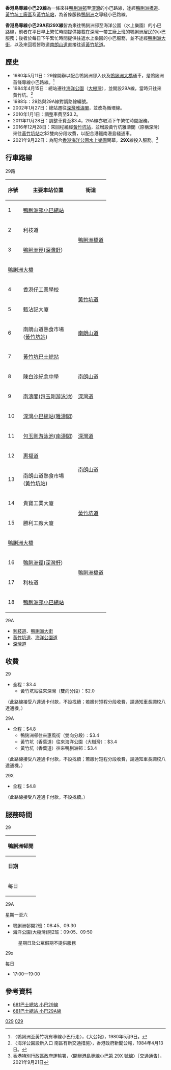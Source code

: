 {{公共汽車路線基礎資訊
|路線名稱=香港島專線小巴29線
|代表圖像=VY9405 Hong Kong Island 29 03-08-2019.jpg
|圖像說明=
|經營者=鴨脷洲專線小巴
|路線用車=[[豐田Coaster|豐田Coaster]]
|起點站=[[鴨脷洲邨巴士總站|鴨脷洲邨]]
|途經地點=[[鴨脷洲橋道|鴨脷洲橋道]]、[[黃竹坑道|黃竹坑道]]、[[黃竹坑站|黃竹坑站]]、[[南朗山道|南朗山道]]、[[深灣道|深灣道]]
|終點站=[[深灣公共運輸交匯處|深灣]]
|路線性質=循環線
|全程行駛里程=
|全程行車時間=約15分鐘
|起點站服務時間=06:00-23:45
|終點站服務時間=
|班次頻率=10-25分
|特別班次=
|全程收費=$3.4
|分段收費站點=
|服務時間以外替代路線=
|主要競爭交通=港鐵[[南港島線|南港島線]]
|備註=
|走線圖=GM29RtMap.png
|走線圖說明=此線的走線圖
}}
{{公共汽車路線基礎資訊
|路線名稱=香港島專線小巴29A線
|代表圖像=
|圖像說明=
|經營者=鴨脷洲專線小巴
|路線用車=[[豐田Coaster|豐田Coaster]]
|起點站=[[鴨脷洲邨巴士總站|鴨脷洲邨]]
|途經地點=[[鴨脷洲大街|鴨脷洲大街]]、[[香葉道|香葉道]]
|終點站=[[海洋公園|海洋公園]]（[[香港海洋公園水上樂園|水上樂園]]）
|路線性質=雙向線
|全程行駛里程=
|全程行車時間=約15分鐘
|起點站服務時間=08:45、09:30
|終點站服務時間=09:05、09:50
|班次頻率=固定班次每方向2班
|特別班次=
|全程收費=$4.8
|分段收費站點=
|服務時間以外替代路線=
|主要競爭交通=港鐵[[南港島線|南港島線]]
|備註=
|走線圖=
|走線圖說明=
}}
'''香港島專線小巴29線'''為一條來往[[鴨脷洲邨|鴨脷洲邨]]至[[深灣|深灣]]的小巴路線，途經[[鴨脷洲橋道|鴨脷洲橋道]]、[[黃竹坑工廠區|黃竹坑工廠區]]及[[黃竹坑站|黃竹坑站]]，為首條服務[[鴨脷洲|鴨脷洲]]之專綫小巴路線。

'''香港島專線小巴29A和29X線'''皆為來往鴨脷洲邨至海洋公園（水上樂園）的小巴路線，前者在平日早上繁忙時間提供接載在深灣一帶工廠上班的鴨脷洲居民的小巴服務；後者於每日下午繁忙時間提供往返水上樂園的小巴服務，並不途經[[鴨脷洲大街|鴨脷洲大街]]，以及來回程皆取道[[南朗山道|南朗山道]]直接往返[[黃竹坑道|黃竹坑道]]。

==歷史==
*1980年5月11日：29線開辦以配合鴨脷洲邨入伙及[[鴨脷洲大橋|鴨脷洲大橋]]通車，是鴨脷洲首條專線小巴路線。<ref>〈鴨脷洲至黃竹坑有專線小巴行走〉，《大公報》，1980年5月9日。</ref>
*1984年4月15日：總站遷往[[海洋公園|海洋公園]]（[[大樹灣|大樹灣]]），並開設29A線，當時只往來黃竹坑。<ref>〈海洋公園設新入口 南區有新交通措施〉，香港政府新聞公報，1984年4月13日。</ref>
*1988年：29路與29A線對調路線編號。
*2002年1月27日：總站遷往[[深灣|深灣]][[雅濤閣|雅濤閣]]，並改為循環線。
*2010年1月1日：調整車費至$3.2。
*2011年11月28日：調整車費至$3.4，29A線亦取消下午繁忙時間服務。
*2016年12月28日：來回程繞經[[黃竹坑站|黃竹坑站]]，並增設黃竹坑雅濤閣（原稱深灣）來往[[黃竹坑站|黃竹坑站]]之$2雙向分段收費，以配合港鐵南港島綫通車。
*2021年9月22日：為配合[[香港海洋公園水上樂園|香港海洋公園水上樂園]]開幕，'''29X'''線投入服務。<ref>香港特別行政區政府運輸署，〈[https://www.td.gov.hk/filemanager/en/content_13/29X%20CN.pdf 開辦港島專線小巴第 29X 號線]〉［交通通告］，2021年9月21日</ref>

==行車路線==
;29路
{| class="wikitable"  style="text-align: center"
!序號!!主要車站位置!!街道
|-
|1|| colspan="2" |[[鴨脷洲邨巴士總站|鴨脷洲邨小巴總站]]
|-
|2||利枝道|| rowspan="2" |[[鴨脷洲橋道|鴨脷洲橋道]]
|-
|3||[[鴨脷洲徑|鴨脷洲徑]]([[深灣軒|深灣軒]])
|-
! colspan="3" |[[鴨脷洲大橋|鴨脷洲大橋]]
|-
|4||[[香港仔工業學校|香港仔工業學校]]|| rowspan="2" |[[黃竹坑道|黃竹坑道]]
|-
|5||甄沾記大廈
|-
|6||南朗山道熟食市場<BR>([[黃竹坑站|黃竹坑站]])||[[南朗山道|南朗山道]]
|-
|7|| colspan="2" |[[黃竹坑巴士總站|黃竹坑巴士總站]]
|-
|8||[[新會商會陳白沙紀念中學|陳白沙紀念中學]]||[[南朗山道|南朗山道]]
|-
|9
|[[南濤閣|南濤閣]]([[包玉剛游泳池|包玉剛游泳池]])||[[深灣道|深灣道]]
|-
|10|| colspan="2" |[[深灣公共運輸交匯處|深灣小巴總站]]([[雅濤閣|雅濤閣]])
|-
|11||[[包玉剛游泳池|包玉剛游泳池]]([[南濤閣|南濤閣]])||[[深灣道|深灣道]]
|-
|12||[[惠福道|惠福道]]|| rowspan="2" |[[南朗山道|南朗山道]]
|-
|13||南朗山道熟食市場<BR>([[黃竹坑站|黃竹坑站]])
|-
|14||貴寶工業大廈|| rowspan="2" |[[黃竹坑道|黃竹坑道]]
|-
|15||勝利工廠大廈
|-
! colspan="3" |[[鴨脷洲大橋|鴨脷洲大橋]]
|-
|16||[[鴨脷洲徑|鴨脷洲徑]]([[深灣軒|深灣軒]])|| rowspan="2" |[[鴨脷洲橋道|鴨脷洲橋道]]
|-
|17||利枝道
|-
|18|| colspan="2" |[[鴨脷洲邨巴士總站|鴨脷洲邨小巴總站]]
|}

;29A
*[[利枝道|利枝道]]、[[鴨脷洲大街|鴨脷洲大街]]
*[[黃竹坑道|黃竹坑道]]、[[海洋公園道|海洋公園道]]
*[[深灣道|深灣道]]

==收費==
;29
*全程：$3.4
**黃竹坑站往來深灣（雙向分段）：$2.0
（此路線接受八達通卡付款，不設找續；若繳付短程分段收費，請通知車長調校八達通機。）

;29A
*全程：$4.8
**鴨脷洲邨往來惠風街（雙向分段）：$3.4
**黃竹坑（香葉道）往來海洋公園（大樹灣）：$3.4
**黃竹坑（香葉道）往來鴨脷洲邨：$3.4
（此路線接受八達通卡付款，不設找續；若繳付短程分段收費，請通知車長調校八達通機。）

;29X
*全程：$4.8
（此路線接受八達通卡付款，不設找續。）

==服務時間==
;29
{|class="wikitable" style="text-align: center"
!colspan="3"|鴨脷洲邨開
|-
|'''日期'''||'''服務時間'''||'''班次（分鐘）'''
|-
|rowspan=3|每日||06:00-06:50||25
|-
|06:50-10:00||10-15
|-
|10:00-23:45||25
|}
;29A
星期一至六
*鴨脷洲邨開2班：08:45、09:30
*海洋公園(大樹灣)開2班：09:05、09:50
:星期日及公眾假期不提供服務

;29x
每日
*17:00—19:00

==參考資料==
{{reflist}}
*[http://www.681busterminal.com/version2/index.php?fi=a201&id=42 681巴士總站 小巴29線]
*[http://www.681busterminal.com/version2/index.php?fi=a201&id=43 681巴士總站 小巴29A線]

{{香港南區小巴路線列表}}
[[Category:香港島小巴路線|029]]
[[Category:南區小巴路線_(香港)|029]]